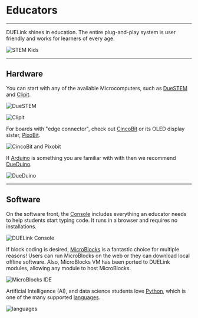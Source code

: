 # Educators

---

DUELink shines in education. The entire plug-and-play system is user friendly and works for learners of every age.

![STEM Kids](pathname:///img/stem-kids.png)

---

## Hardware 

You can start with any of the available Microcomputers, such as [DueSTEM](./catalog/microcomputer/duestem) and [Clipit](./catalog/microcomputer/clipit).

![DueSTEM](pathname:///img/catalog/duestem-front.png)

![Clipit](pathname:///img/catalog/clipit-front.png)


For boards with "edge connector", check out [CincoBit](./catalog/microcomputer/cincobit) or its OLED display sister, [PixoBit](./catalog/microcomputer/pixobit).

![CincoBit and Pixobit](pathname:///img/cincobit-pixobit.png)

If [Arduino](./hw/arduino) is something you are familiar with with then we recommend [DueDuino](./catalog/microcomputer/dueduino).

![DueDuino](pathname:///img/dueduino.png)

---

## Software

On the software front, the [Console](./console) includes everything an educator needs to help students start typing code. It runs in a browser and requires no installations.

![DUELink Console](pathname:///img/due-console.png)

If block coding is desired, [MicroBlocks](./language/microblocks) is a fantastic choice for multiple reasons! Users can run MicroBlocks on the web or they can download local offline software. Also, MicroBlocks VM has been ported to DUELink modules, allowing any module to host MicroBlocks.

![MicroBlocks IDE](pathname:///img/microblocks-ide.png)

Artificial Intelligence (AI), and data science students love [Python](./language/python), which is one of the many supported [languages](./language/intro).

![languages](pathname:///img/languages.png)